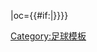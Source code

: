 {{fb team
|t=銘傳飛馳
|tan=銘傳大學足球隊
|tc=TWN
|abb={{#if:{{{abb|}}}|銘傳}}
|oc={{#if:{{{oc|}}}|{{{oc}}}}}}}<!--
--><noinclude>[[Category:足球模板]]</noinclude>